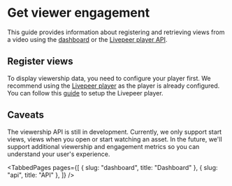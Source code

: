 
<head>
  <title>Get viewer engagement | Livepeer Studio Docs</title>
  <meta
    property="og:title"
    content="Get viewer engagement | Livepeer Studio Docs"
  />
</head>

# Get viewer engagement

This guide provides information about registering and retrieving views from a video using
the [dashboard](./dashboard) or the [Livepeer player API](./api).

## Register views

To display viewership data, you need to configure your player first.
We recommend using the [Livepeer player](https://livepeerjs.org/) as the player
is already configured. You can follow this [guide](guides/playback-a-video-stream) to
setup the Livepeer player.

## Caveats

The viewership API is still in development. Currently, we only support start views,
views when you open or start watching an asset. In the future, we'll support additional viewership and engagement metrics so you can understand your user's experience.  

<TabbedPages
  pages={[
    { slug: "dashboard", title: "Dashboard" },
    { slug: "api", title: "API" },
  ]}
/>
